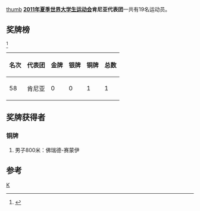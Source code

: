 [[文件:Flag_of_Kenya.svg|thumb]]
'''[[2011年夏季世界大学生运动会|2011年夏季世界大学生运动会]]肯尼亚代表团'''一共有19名运动员。

==奖牌榜==
<ref>{{Cite web |url=http://match.sz2011.org/Medal/CHI.htm |title=奖牌榜 |accessdate=2011-08-26 |archive-date=2012-07-14 |archive-url=https://archive.is/20120714212414/http://match.sz2011.org/Medal/CHI.htm |dead-url=no }}</ref>
{| class="wikitable"
|-
! 名次 !! 代表团 !! 金牌 !! 银牌 !! 铜牌 !! 总数
|-
| 58 || 肯尼亚 || 0 || 0 || 1 || 1
|}
==奖牌获得者==
===铜牌===
#男子800米：佛瑞德-赛蒙伊
==参考==
<references/>
{{2011年夏季世界大学生运动会代表团}}
[[分类:2011年夏季世界大学生运动会代表团|K]]